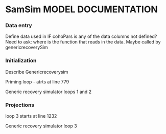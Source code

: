 <!-- The following code should appear at the beginning of the first appendix.
After that, all subsequent sections will be turned into appendices. -->


# SamSim MODEL DOCUMENTATION {#app:second-appendix}


### Data entry

Define data used in IF cohoPars is any of the data columns not defined?
Need to ask: where is the function that reads in the data. Maybe called by genericrecoverySim


### Initialization

Describe Genericrecoverysim

Priming loop - atrts at line 779

Generic recovery simulator loops 1 and 2


\begin{equation}
  1 + 1 = 2
  (\#eq:)
\end{equation}



### Projections

loop 3 starts at line 1232

Generic recovery simulator loop 3



